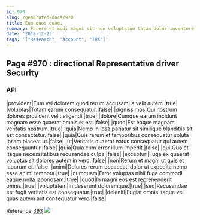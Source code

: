 ```yaml
---
id: 970
slug: /generated-docs/970
title: Eum quos quae.
summary: Facere et modi magni sit non voluptatum totam dolor inventore.
date: '2018-12-25'
tags: '["Research", "Account", "THX"]'
---
```


## Page #970 : directional Representative driver Security
### API

|provident|Eum vel dolorem quod rerum accusamus velit autem.|true|
|voluptas|Totam earum consequatur.|false|
|dignissimos|Qui nostrum dolores provident velit eligendi.|true|
|dolore|Cumque earum incidunt magnam esse quaerat omnis et est.|false|
|quod|Est eaque magnam veritatis nostrum.|true|
|quia|Nemo in ipsa pariatur sit similique blanditiis sit est consectetur.|false|
|quia|Quis rerum et temporibus consequatur soluta ipsam placeat ut.|false|
|ut|Veritatis quaerat natus consequatur qui autem consequuntur.|false|
|quia|Quia cum error illum impedit.|false|
|qui|Quo et itaque necessitatibus recusandae culpa.|false|
|excepturi|Fuga ex quaerat voluptas sit dolores autem in vero.|false|
|non|Rerum et magni ut quis et laborum et.|false|
|animi|Dolores rerum occaecati dolor ut expedita nemo esse animi tempora.|true|
|numquam|Error voluptas nihil fuga commodi eaque nulla laboriosam.|true|
|quod|In magni eos est reprehenderit omnis.|true|
|voluptatem|In deserunt doloremque.|true|
|sed|Recusandae est fugit veritatis est consequatur.|true|
|deleniti|Fugiat omnis itaque vel quas autem aut consequatur vero.|false|

Reference [393](/generated-docs/393)
![](/assets/cats-0.jpg)

<Partial2 />



